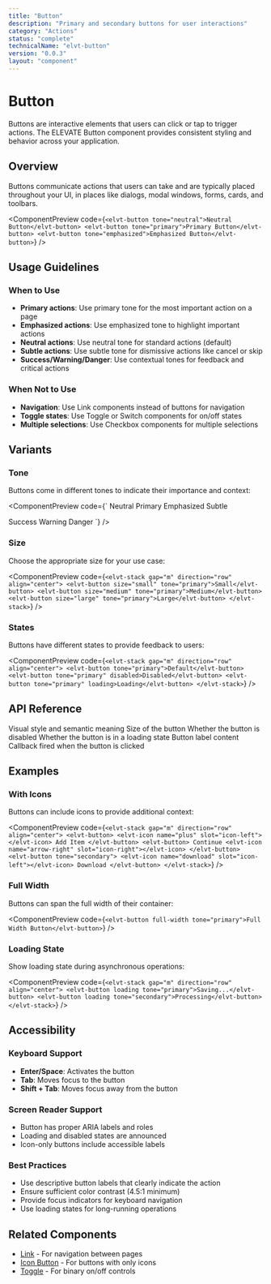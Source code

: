 ```yaml
---
title: "Button"
description: "Primary and secondary buttons for user interactions"
category: "Actions"
status: "complete"
technicalName: "elvt-button"
version: "0.0.3"
layout: "component"
---
```


# Button

Buttons are interactive elements that users can click or tap to trigger actions. The ELEVATE Button component provides consistent styling and behavior across your application.

<ComponentVersionBadge technicalName="elvt-button" />

## Overview

Buttons communicate actions that users can take and are typically placed throughout your UI, in places like dialogs, modal windows, forms, cards, and toolbars.

<ComponentPreview
  code={`<elvt-button tone="neutral">Neutral Button</elvt-button>
<elvt-button tone="primary">Primary Button</elvt-button>
<elvt-button tone="emphasized">Emphasized Button</elvt-button>`}
/>

## Usage Guidelines

### When to Use

- **Primary actions**: Use primary tone for the most important action on a page
- **Emphasized actions**: Use emphasized tone to highlight important actions
- **Neutral actions**: Use neutral tone for standard actions (default)
- **Subtle actions**: Use subtle tone for dismissive actions like cancel or skip
- **Success/Warning/Danger**: Use contextual tones for feedback and critical actions

### When Not to Use

- **Navigation**: Use Link components instead of buttons for navigation
- **Toggle states**: Use Toggle or Switch components for on/off states
- **Multiple selections**: Use Checkbox components for multiple selections

## Variants

### Tone

Buttons come in different tones to indicate their importance and context:

<ComponentPreview
  code={`<elvt-stack gap="m" direction="row" align="center" wrap="wrap">
  <elvt-button tone="neutral">Neutral</elvt-button>
  <elvt-button tone="primary">Primary</elvt-button>
  <elvt-button tone="emphasized">Emphasized</elvt-button>
  <elvt-button tone="subtle">Subtle</elvt-button>
</elvt-stack>

<elvt-stack gap="m" direction="row" align="center" wrap="wrap">
  <elvt-button tone="success">Success</elvt-button>
  <elvt-button tone="warning">Warning</elvt-button>
  <elvt-button tone="danger">Danger</elvt-button>
</elvt-stack>`}
/>

### Size

Choose the appropriate size for your use case:

<ComponentPreview
  code={`<elvt-stack gap="m" direction="row" align="center">
  <elvt-button size="small" tone="primary">Small</elvt-button>
  <elvt-button size="medium" tone="primary">Medium</elvt-button>
  <elvt-button size="large" tone="primary">Large</elvt-button>
</elvt-stack>`}
/>

### States

Buttons have different states to provide feedback to users:

<ComponentPreview
  code={`<elvt-stack gap="m" direction="row" align="center">
  <elvt-button tone="primary">Default</elvt-button>
  <elvt-button tone="primary" disabled>Disabled</elvt-button>
  <elvt-button tone="primary" loading>Loading</elvt-button>
</elvt-stack>`}
/>

## API Reference

<ApiTable>
  <ApiRow prop="tone" type="'neutral' | 'primary' | 'emphasized' | 'subtle' | 'success' | 'warning' | 'danger'" default="'neutral'">
    Visual style and semantic meaning
  </ApiRow>
  
  <ApiRow prop="size" type="'small' | 'medium' | 'large'" default="'medium'">
    Size of the button
  </ApiRow>
  
  <ApiRow prop="disabled" type="boolean" default="false">
    Whether the button is disabled
  </ApiRow>
  
  <ApiRow prop="loading" type="boolean" default="false">
    Whether the button is in a loading state
  </ApiRow>
  
  <ApiRow prop="children" type="ReactNode" default="">
    Button label content
  </ApiRow>
  
  <ApiRow prop="onClick" type="() => void" default="">
    Callback fired when the button is clicked
  </ApiRow>
</ApiTable>

## Examples

### With Icons

Buttons can include icons to provide additional context:

<ComponentPreview
  code={`<elvt-stack gap="m" direction="row" align="center">
  <elvt-button>
    <elvt-icon name="plus" slot="icon-left"></elvt-icon>
    Add Item
  </elvt-button>
  <elvt-button>
    Continue
    <elvt-icon name="arrow-right" slot="icon-right"></elvt-icon>
  </elvt-button>
  <elvt-button tone="secondary">
    <elvt-icon name="download" slot="icon-left"></elvt-icon>
    Download
  </elvt-button>
</elvt-stack>`}
/>

### Full Width

Buttons can span the full width of their container:

<ComponentPreview
  code={`<elvt-button full-width tone="primary">Full Width Button</elvt-button>`}
/>

### Loading State

Show loading state during asynchronous operations:

<ComponentPreview
  code={`<elvt-stack gap="m" direction="row" align="center">
  <elvt-button loading tone="primary">Saving...</elvt-button>
  <elvt-button loading tone="secondary">Processing</elvt-button>
</elvt-stack>`}
/>

## Accessibility

### Keyboard Support

- **Enter/Space**: Activates the button
- **Tab**: Moves focus to the button
- **Shift + Tab**: Moves focus away from the button

### Screen Reader Support

- Button has proper ARIA labels and roles
- Loading and disabled states are announced
- Icon-only buttons include accessible labels

### Best Practices

- Use descriptive button labels that clearly indicate the action
- Ensure sufficient color contrast (4.5:1 minimum)
- Provide focus indicators for keyboard navigation
- Use loading states for long-running operations

## Related Components

- [Link](/components/link) - For navigation between pages
- [Icon Button](/components/icon-button) - For buttons with only icons
- [Toggle](/components/toggle) - For binary on/off controls